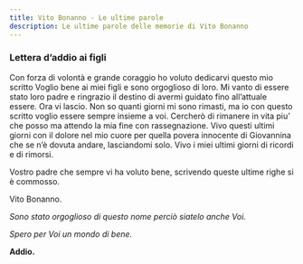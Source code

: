 ```yaml
---
title: Vito Bonanno - Le ultime parole
description: Le ultime parole delle memorie di Vito Bonanno
---
```


### Lettera d’addio ai figli

Con forza di volontà e grande coraggio ho voluto dedicarvi questo mio scritto Voglio bene ai miei figli e sono orgoglioso di loro. Mi vanto di essere stato loro padre e ringrazio il destino di avermi guidato fino all’attuale essere. Ora vi lascio. Non so quanti giorni mi sono rimasti, ma io con questo scritto voglio essere sempre insieme a voi. Cercherò di rimanere in vita piu’ che posso ma attendo la mia fine con rassegnazione. Vivo questi ultimi giorni con il dolore nel mio cuore per quella povera innocente di Giovannina che se n’è dovuta andare, lasciandomi solo. Vivo i miei ultimi giorni di ricordi e di rimorsi.

Vostro padre che sempre vi ha voluto bene, scrivendo queste ultime righe si è commosso.

Vito Bonanno.

_Sono stato orgoglioso di questo nome perciò siatelo anche Voi._

_Spero per Voi un mondo di bene._

**Addio.**
